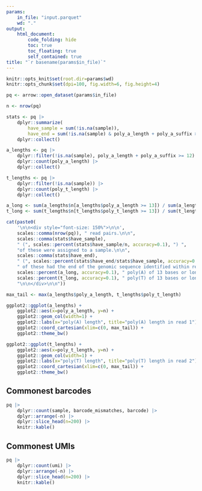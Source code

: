 ```yaml
---
params:
    in_file: "input.parquet"
    wd: "."
output:
    html_document:
        code_folding: hide
        toc: true
        toc_floating: true
        self_contained: true
title: "`r basename(params$in_file)`"
---
```


```r
knitr::opts_knit$set(root.dir=params$wd)
knitr::opts_chunk$set(dpi=100, fig.width=6, fig.height=4)
```

```r
pq <- arrow::open_dataset(params$in_file)

n <- nrow(pq)

stats <- pq |>
    dplyr::summarize(
        have_sample = sum(!is.na(sample)),
        have_end = sum(!is.na(sample) & poly_a_length + poly_a_suffix >= 12)) |>
    dplyr::collect()    

a_lengths <- pq |>
    dplyr::filter(!is.na(sample), poly_a_length + poly_a_suffix >= 12) |>
    dplyr::count(poly_a_length) |>
    dplyr::collect()

t_lengths <- pq |>
    dplyr::filter(!is.na(sample)) |>
    dplyr::count(poly_t_length) |>
    dplyr::collect()

a_long <- sum(a_lengths$n[a_lengths$poly_a_length >= 13]) / sum(a_lengths$n)
t_long <- sum(t_lengths$n[t_lengths$poly_t_length >= 13]) / sum(t_lengths$n)

cat(paste0(
    '\n\n<div style="font-size: 150%">\n\n',
    scales::comma(nrow(pq)), " read pairs.\n\n",
    scales::comma(stats$have_sample), 
    " (", scales::percent(stats$have_sample/n, accuracy=0.1), ") ",
    "of these were assigned to a sample.\n\n",
    scales::comma(stats$have_end), 
    " (", scales::percent(stats$have_end/stats$have_sample, accuracy=0.1), ") ",
    " of these had the end of the genomic sequence identified within read 1.\n\n",
    scales::percent(a_long, accuracy=0.1), " poly(A) of 13 bases or longer in read 1.\n\n",
    scales::percent(t_long, accuracy=0.1), " poly(T) of 13 bases or longer in read 2.\n\n",
    "\n\n</div>\n\n"))

max_tail <- max(a_lengths$poly_a_length, t_lengths$poly_t_length)

ggplot2::ggplot(a_lengths) +
    ggplot2::aes(x=poly_a_length, y=n) +
    ggplot2::geom_col(width=1) +
    ggplot2::labs(x="poly(A) length", title="poly(A) length in read 1") +
    ggplot2::coord_cartesian(xlim=c(0, max_tail)) +
    ggplot2::theme_bw()

ggplot2::ggplot(t_lengths) +
    ggplot2::aes(x=poly_t_length, y=n) +
    ggplot2::geom_col(width=1) +
    ggplot2::labs(x="poly(T) length", title="poly(T) length in read 2") +
    ggplot2::coord_cartesian(xlim=c(0, max_tail)) +
    ggplot2::theme_bw()
```

## Commonest barcodes

```r
pq |>
    dplyr::count(sample, barcode_mismatches, barcode) |>
    dplyr::arrange(-n) |>
    dplyr::slice_head(n=200) |>
    knitr::kable()
```

## Commonest UMIs

```r
pq |>
    dplyr::count(umi) |>
    dplyr::arrange(-n) |>
    dplyr::slice_head(n=200) |>
    knitr::kable()
```